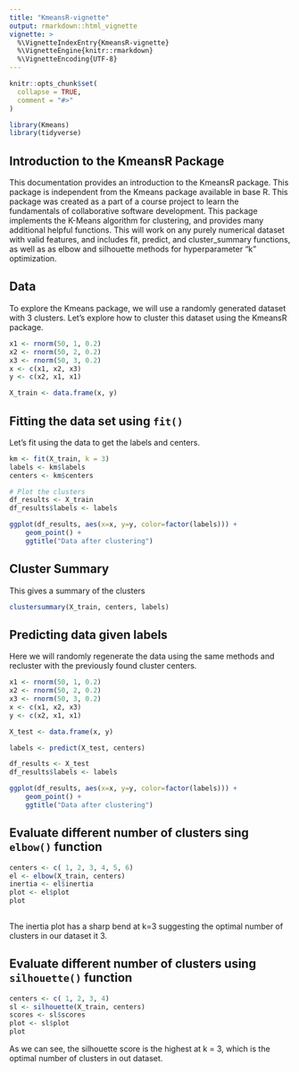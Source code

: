 ```yaml
---
title: "KmeansR-vignette"
output: rmarkdown::html_vignette
vignette: >
  %\VignetteIndexEntry{KmeansR-vignette}
  %\VignetteEngine{knitr::rmarkdown}
  %\VignetteEncoding{UTF-8}
---
```


```r
knitr::opts_chunk$set(
  collapse = TRUE,
  comment = "#>"
)
```

```r
library(Kmeans)
library(tidyverse)
```
## Introduction to the KmeansR Package
This documentation provides an introduction to the KmeansR package. This package is independent from the Kmeans package available in base R. This package was created as a part of a course project to learn the fundamentals of collaborative software development. 
This package implements the K-Means algorithm for clustering, and provides many additional helpful functions. This will work on any purely numerical dataset with valid features, and includes fit, predict, and cluster_summary functions, as well as as elbow and silhouette methods for hyperparameter “k” optimization.


## Data
To explore the Kmeans package, we will use a randomly generated dataset with 3 clusters. Let's explore how to cluster this dataset using the KmeansR package.

```r
x1 <- rnorm(50, 1, 0.2)
x2 <- rnorm(50, 2, 0.2)
x3 <- rnorm(50, 3, 0.2)
x <- c(x1, x2, x3)
y <- c(x2, x1, x1)

X_train <- data.frame(x, y)
```

## Fitting the data set using `fit()`
Let's fit using the data to get the labels and centers.

```r
km <- fit(X_train, k = 3)
labels <- km$labels
centers <- km$centers

# Plot the clusters
df_results <- X_train
df_results$labels <- labels

ggplot(df_results, aes(x=x, y=y, color=factor(labels))) +
    geom_point() +
    ggtitle("Data after clustering")
```
## Cluster Summary
This gives a summary of the clusters

```r
clustersummary(X_train, centers, labels)
```

## Predicting data given labels
Here we will randomly regenerate the data using the same methods and recluster with the previously found cluster centers.

```r
x1 <- rnorm(50, 1, 0.2)
x2 <- rnorm(50, 2, 0.2)
x3 <- rnorm(50, 3, 0.2)
x <- c(x1, x2, x3)
y <- c(x2, x1, x1)

X_test <- data.frame(x, y)

labels <- predict(X_test, centers)

df_results <- X_test
df_results$labels <- labels

ggplot(df_results, aes(x=x, y=y, color=factor(labels))) +
    geom_point() +
    ggtitle("Data after clustering")
```

## Evaluate different number of clusters sing `elbow()` function

```r
centers <- c( 1, 2, 3, 4, 5, 6)
el <- elbow(X_train, centers)
inertia <- el$inertia
plot <- el$plot
plot
 
```

The inertia plot has a sharp bend at k=3 suggesting the optimal number of clusters in our dataset it 3.  

## Evaluate different number of clusters using `silhouette()` function

```r
centers <- c( 1, 2, 3, 4)
sl <- silhouette(X_train, centers)
scores <- sl$scores
plot <- sl$plot
plot
```


As we can see, the silhouette score is the highest at k = 3, which is the optimal number of clusters in out dataset.  
